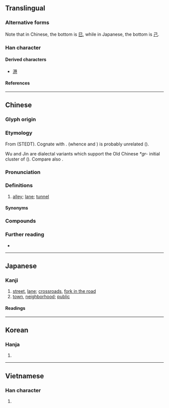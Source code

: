 {{also|巻}}
{{character info}}
==Translingual==
{{ja-forms|巷|巷|巷}}

===Alternative forms===
Note that in Chinese, the bottom is [[巳]], while in Japanese, the bottom is [[己]].

===Han character===
{{Han char|rn=49|rad=己|as=06|sn=9|four=44717|canj=TCRU|ids=⿱共巳}}

====Derived characters====
* [[港]]

====References====
{{Han ref|kx=0327.090|dkj=08756|dj=0631.150|hdz=20986.070|uh=5DF7}}

----

==Chinese==
{{zh-forms|alt=𨞠,𨜕,䢽}}

===Glyph origin===
{{Han etym}}

===Etymology===
From {{inh|zh|sit-pro|*grwaŋ||village; crossroads}} (STEDT). Cognate with {{cog|bo|གྲོང||house; village; town}}. {{ncog|mkh-okm|កុរុង|tr=kuruṅ|t=to rule; ruler; king}} (whence {{ncog|km|ក្រុង}} and {{ncog|th|กรุง}}) is probably unrelated ({{zh-ref|Schuessler, 2007}}).

Wu {{zh-l|弄|tr=lon|alley}} and Jin {{zh-l|黑浪|tr=heh4 lon2|hutong}} are dialectal variants which support the Old Chinese ''*gr-'' initial cluster of {{och-l|巷}} ({{zh-ref|Schuessler, 2007}}). Compare also {{zh-l|衚衕|hutong}}.

===Pronunciation===
{{zh-pron
|m=xiàng,hàng
|m_note=hàng - only used in {{zh-l|*巷道}} (Mainland standard)
|m-s=hang4
|c=hong6,hong6-2
|h=pfs=hong
|md=háe̤ng
|mn=hāng
|mn-t=hang7
|w=3hhaan
|mc=y
|oc=y
|cat=n
}}

===Definitions===
{{zh-hanzi}}

# [[alley]]; [[lane]]; [[tunnel]]

====Synonyms====
{{zh-dial|衚衕}}

===Compounds===
{{zh-der|巷議|前街後巷|巷戰|一街兩巷|巷弄|三街六巷|巷道|委巷|屯街塞巷|巷議街談|平康巷|後巷前街|填街塞巷|巷職|巷哭|冷巷|巷議街譚|巷祭|巷尾街頭|巷子|巷口|巷伯|家巷|巷陌|大街小巷|巷歌|倒街臥巷|僻巷|打街罵巷|萬人空巷|窄巷|窮巷士|拽巷邏街|死巷|窮巷|烏衣巷|枇杷門巷|拽巷攞街|煙花巷|火巷|永巷|柳陌花巷|柳巷花街|東交民巷|臭街爛巷|隘巷|鳴珂巷|街巷|陋巷|野祭巷哭|街頭巷語|閭巷|衡門深巷|行號巷哭|街巷阡陌|花街柳巷|長干巷|簞瓢陋巷|陋巷簞瓢|街談巷議|閭巷草野|雞兒巷|街號巷哭|里談巷議|街談巷語|里巷|背巷|街談巷說|街頭巷尾|築底巷|陳巷|姜巷|唐巷|張巷|祁巷|石板巷|樊家巷|周巷|巷仔:hāng-á}}

===Further reading===
* {{thcwd|4873}}

{{zh-cat|Intermediate}}

----

==Japanese==

===Kanji===
{{ja-kanji|grade=|rs=己06}}

# [[street]], [[lane]]; [[crossroads]], [[fork in the road]]
# [[town]], [[neighborhood]]; [[public]]

====Readings====
{{ja-readings
|on=こう
|kun=ちまた-
}}

----

==Korean==

===Hanja===
{{ko-hanja|항}}

# {{rfdef|ko|sort=己06}}

----

==Vietnamese==

===Han character===
{{vi-readings|rs=己06|reading=[[hạng]], [[lộng]]}}

# {{rfdef|vi|sort=己06}}

{{cln|vi|Han tu}}
